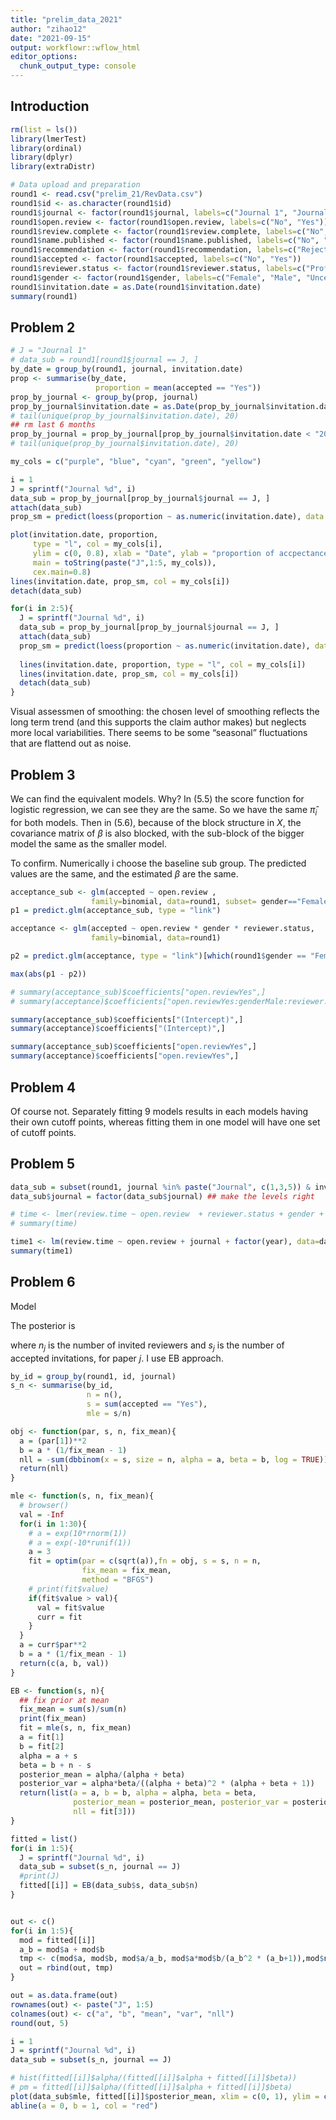 ```yaml
---
title: "prelim_data_2021"
author: "zihao12"
date: "2021-09-15"
output: workflowr::wflow_html
editor_options:
  chunk_output_type: console
---
```


## Introduction

```r
rm(list = ls())
library(lmerTest)
library(ordinal)
library(dplyr)
library(extraDistr)
```

```r
# Data upload and preparation
round1 <- read.csv("prelim_21/RevData.csv")
round1$id <- as.character(round1$id)
round1$journal <- factor(round1$journal, labels=c("Journal 1", "Journal 2", "Journal 3", "Journal 4", "Journal 5"))
round1$open.review <- factor(round1$open.review, labels=c("No", "Yes"))
round1$review.complete <- factor(round1$review.complete, labels=c("No", "Yes"))
round1$name.published <- factor(round1$name.published, labels=c("No", "Yes"))
round1$recommendation <- factor(round1$recommendation, labels=c("Reject", "Major revisions", "Minor revisions", "Accept"))
round1$accepted <- factor(round1$accepted, labels=c("No", "Yes"))
round1$reviewer.status <- factor(round1$reviewer.status, labels=c("Professor", "Other", "Dr."))
round1$gender <- factor(round1$gender, labels=c("Female", "Male", "Uncertain"))
round1$invitation.date = as.Date(round1$invitation.date)
summary(round1)
```

## Problem 2
```r
# J = "Journal 1"
# data_sub = round1[round1$journal == J, ]
by_date = group_by(round1, journal, invitation.date)
prop <- summarise(by_date,
                   proportion = mean(accepted == "Yes"))
prop_by_journal <- group_by(prop, journal)
prop_by_journal$invitation.date = as.Date(prop_by_journal$invitation.date)
# tail(unique(prop_by_journal$invitation.date), 20)
## rm last 6 months
prop_by_journal = prop_by_journal[prop_by_journal$invitation.date < "2017-05-01", ]
# tail(unique(prop_by_journal$invitation.date), 20)
```

```r
my_cols = c("purple", "blue", "cyan", "green", "yellow")

i = 1
J = sprintf("Journal %d", i)
data_sub = prop_by_journal[prop_by_journal$journal == J, ]
attach(data_sub)
prop_sm = predict(loess(proportion ~ as.numeric(invitation.date), data = data_sub))

plot(invitation.date, proportion, 
     type = "l", col = my_cols[i],
     ylim = c(0, 0.8), xlab = "Date", ylab = "proportion of accpectance",
     main = toString(paste("J",1:5, my_cols)),
     cex.main=0.8)
lines(invitation.date, prop_sm, col = my_cols[i])
detach(data_sub)

for(i in 2:5){
  J = sprintf("Journal %d", i)
  data_sub = prop_by_journal[prop_by_journal$journal == J, ]
  attach(data_sub)
  prop_sm = predict(loess(proportion ~ as.numeric(invitation.date), data = data_sub))
  
  lines(invitation.date, proportion, type = "l", col = my_cols[i])
  lines(invitation.date, prop_sm, col = my_cols[i])
  detach(data_sub)
}
```

Visual assessmen of smoothing: the chosen level of smoothing reflects the long term trend (and this supports the claim author makes) but neglects more local variabilities. There seems to be some "seasonal" fluctuations that are flattend out as noise. 

## Problem 3
We can find the equivalent models. Why? In (5.5) the score function for logistic regression, we can see they are the same. So we have the same $\hat{\pi}_i$ for both models. Then in (5.6), because of the block structure in $X$, the covariance matrix of $\beta$ is also blocked, with the sub-block of the bigger model the same as the smaller model. 

To confirm. Numerically i choose the baseline sub group. The predicted values are the same, and the estimated $\beta$ are the same. 
```r
acceptance_sub <- glm(accepted ~ open.review , 
                  family=binomial, data=round1, subset= gender=="Female" & reviewer.status == "Professor")
p1 = predict.glm(acceptance_sub, type = "link")

acceptance <- glm(accepted ~ open.review * gender * reviewer.status, 
                  family=binomial, data=round1)

p2 = predict.glm(acceptance, type = "link")[which(round1$gender == "Female" & round1$reviewer.status == "Professor")]

max(abs(p1 - p2))

# summary(acceptance_sub)$coefficients["open.reviewYes",]
# summary(acceptance)$coefficients["open.reviewYes:genderMale:reviewer.statusDr.",]

summary(acceptance_sub)$coefficients["(Intercept)",]
summary(acceptance)$coefficients["(Intercept)",]

summary(acceptance_sub)$coefficients["open.reviewYes",]
summary(acceptance)$coefficients["open.reviewYes",]
```


## Problem 4
Of course not. Separately fitting 9 models results in each models having their own cutoff points, whereas fitting them in one model will have one set of cutoff points. 


## Problem 5
```r
data_sub = subset(round1, journal %in% paste("Journal", c(1,3,5)) & invitation.date < "2014-11-01")
data_sub$journal = factor(data_sub$journal) ## make the levels right

# time <- lmer(review.time ~ open.review  + reviewer.status + gender + factor(year) + open.review:reviewer.status + open.review:gender + (1 | id) + (1 | journal), data=data_sub, subset=review.complete=="Yes")
# summary(time)

time1 <- lm(review.time ~ open.review + journal + factor(year), data=data_sub, subset=review.complete=="Yes")
summary(time1)
```

## Problem 6

Model 

\begin{align}
 & p_j \sim \text{Beta}(a, b)\\
 & s_j \sim \text{Bin}(n_j, p_j)
\end{align}
The posterior is
\begin{align}
 & p_j |s_j, n_j, a, b  \sim \text{Beta}(a + s_j, b + n_j - s_j)\\
\end{align}

where $n_j$ is the number of invited reviewers and $s_j$ is the number of accepted invitations, for paper $j$. I use EB approach.


```r
by_id = group_by(round1, id, journal)
s_n <- summarise(by_id,
                 n = n(),
                 s = sum(accepted == "Yes"),
                 mle = s/n)
```



```r
obj <- function(par, s, n, fix_mean){
  a = (par[1])**2
  b = a * (1/fix_mean - 1)  
  nll = -sum(dbbinom(x = s, size = n, alpha = a, beta = b, log = TRUE))
  return(nll)
}

mle <- function(s, n, fix_mean){
  # browser()
  val = -Inf
  for(i in 1:30){
    # a = exp(10*rnorm(1))
    # a = exp(-10*runif(1))
    a = 3
    fit = optim(par = c(sqrt(a)),fn = obj, s = s, n = n, 
                fix_mean = fix_mean, 
                method = "BFGS")
    # print(fit$value)
    if(fit$value > val){
      val = fit$value
      curr = fit
    }
  }
  a = curr$par**2
  b = a * (1/fix_mean - 1)  
  return(c(a, b, val))
}

EB <- function(s, n){
  ## fix prior at mean
  fix_mean = sum(s)/sum(n)
  print(fix_mean)
  fit = mle(s, n, fix_mean)
  a = fit[1]
  b = fit[2]
  alpha = a + s
  beta = b + n - s
  posterior_mean = alpha/(alpha + beta)
  posterior_var = alpha*beta/((alpha + beta)^2 * (alpha + beta + 1))
  return(list(a = a, b = b, alpha = alpha, beta = beta, 
              posterior_mean = posterior_mean, posterior_var = posterior_var, 
              nll = fit[3]))
}
```



```r
fitted = list()
for(i in 1:5){
  J = sprintf("Journal %d", i)
  data_sub = subset(s_n, journal == J)
  #print(J)
  fitted[[i]] = EB(data_sub$s, data_sub$n)
}


out <- c()
for(i in 1:5){
  mod = fitted[[i]]
  a_b = mod$a + mod$b
  tmp <- c(mod$a, mod$b, mod$a/a_b, mod$a*mod$b/(a_b^2 * (a_b+1)),mod$nll)
  out = rbind(out, tmp)
}

out = as.data.frame(out)
rownames(out) <- paste("J", 1:5)
colnames(out) <- c("a", "b", "mean", "var", "nll")
round(out, 5)
```


```r
i = 1
J = sprintf("Journal %d", i)
data_sub = subset(s_n, journal == J)

# hist(fitted[[i]]$alpha/(fitted[[i]]$alpha + fitted[[i]]$beta))
# pm = fitted[[i]]$alpha/(fitted[[i]]$alpha + fitted[[i]]$beta)
plot(data_sub$mle, fitted[[i]]$posterior_mean, xlim = c(0, 1), ylim = c(0,1))
abline(a = 0, b = 1, col = "red")

```







